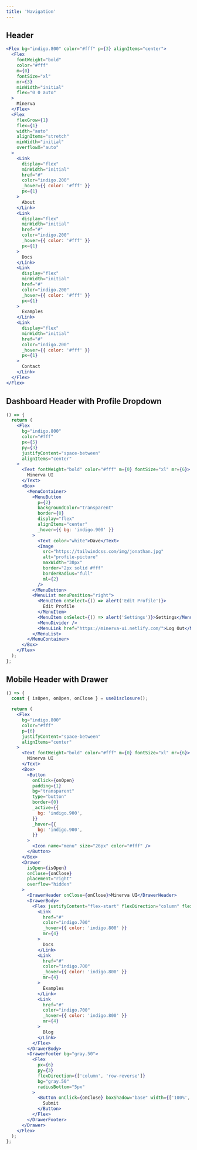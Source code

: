 ```yaml
---
title: 'Navigation'
---
```


## Header

```jsx live
<Flex bg="indigo.800" color="#fff" p={3} alignItems="center">
  <Flex
    fontWeight="bold"
    color="#fff"
    m={0}
    fontSize="xl"
    mr={3}
    minWidth="initial"
    flex="0 0 auto"
  >
    Minerva
  </Flex>
  <Flex
    flexGrow={1}
    flex={1}
    width="auto"
    alignItems="stretch"
    minWidth="initial"
    overflowX="auto"
  >
    <Link
      display="flex"
      minWidth="initial"
      href="#"
      color="indigo.200"
      _hover={{ color: '#fff' }}
      px={1}
    >
      About
    </Link>
    <Link
      display="flex"
      minWidth="initial"
      href="#"
      color="indigo.200"
      _hover={{ color: '#fff' }}
      px={1}
    >
      Docs
    </Link>
    <Link
      display="flex"
      minWidth="initial"
      href="#"
      color="indigo.200"
      _hover={{ color: '#fff' }}
      px={1}
    >
      Examples
    </Link>
    <Link
      display="flex"
      minWidth="initial"
      href="#"
      color="indigo.200"
      _hover={{ color: '#fff' }}
      px={1}
    >
      Contact
    </Link>
  </Flex>
</Flex>
```

## Dashboard Header with Profile Dropdown

```jsx live
() => {
  return (
    <Flex
      bg="indigo.800"
      color="#fff"
      px={5}
      py={3}
      justifyContent="space-between"
      alignItems="center"
    >
      <Text fontWeight="bold" color="#fff" m={0} fontSize="xl" mr={6}>
        Minerva UI
      </Text>
      <Box>
        <MenuContainer>
          <MenuButton
            p={2}
            backgroundColor="transparent"
            border={0}
            display="flex"
            alignItems="center"
            _hover={{ bg: 'indigo.900' }}
          >
            <Text color="white">Dave</Text>
            <Image
              src="https://tailwindcss.com/img/jonathan.jpg"
              alt="profile-picture"
              maxWidth="30px"
              border="2px solid #fff"
              borderRadius="full"
              ml={2}
            />
          </MenuButton>
          <MenuList menuPosition="right">
            <MenuItem onSelect={() => alert('Edit Profile')}>
              Edit Profile
            </MenuItem>
            <MenuItem onSelect={() => alert('Settings')}>Settings</MenuItem>
            <MenuDivider />
            <MenuLink href="https://minerva-ui.netlify.com/">Log Out</MenuLink>
          </MenuList>
        </MenuContainer>
      </Box>
    </Flex>
  );
};
```

## Mobile Header with Drawer

```jsx live
() => {
  const { isOpen, onOpen, onClose } = useDisclosure();

  return (
    <Flex
      bg="indigo.800"
      color="#fff"
      p={6}
      justifyContent="space-between"
      alignItems="center"
    >
      <Text fontWeight="bold" color="#fff" m={0} fontSize="xl" mr={6}>
        Minerva UI
      </Text>
      <Box>
        <Button
          onClick={onOpen}
          padding={1}
          bg="transparent"
          type="button"
          border={0}
          _active={{
            bg: 'indigo.900',
          }}
          _hover={{
            bg: 'indigo.900',
          }}
        >
          <Icon name="menu" size="26px" color="#fff" />
        </Button>
      </Box>
      <Drawer
        isOpen={isOpen}
        onClose={onClose}
        placement="right"
        overflow="hidden"
      >
        <DrawerHeader onClose={onClose}>Minerva UI</DrawerHeader>
        <DrawerBody>
          <Flex justifyContent="flex-start" flexDirection="column" flexGrow={1}>
            <Link
              href="#"
              color="indigo.700"
              _hover={{ color: 'indigo.800' }}
              mr={4}
            >
              Docs
            </Link>
            <Link
              href="#"
              color="indigo.700"
              _hover={{ color: 'indigo.800' }}
              mr={4}
            >
              Examples
            </Link>
            <Link
              href="#"
              color="indigo.700"
              _hover={{ color: 'indigo.800' }}
              mr={4}
            >
              Blog
            </Link>
          </Flex>
        </DrawerBody>
        <DrawerFooter bg="gray.50">
          <Flex
            px={6}
            py={3}
            flexDirection={['column', 'row-reverse']}
            bg="gray.50"
            radiusBottom="5px"
          >
            <Button onClick={onClose} boxShadow="base" width={['100%', 'auto']}>
              Submit
            </Button>
          </Flex>
        </DrawerFooter>
      </Drawer>
    </Flex>
  );
};
```
